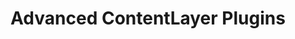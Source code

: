 ---
isPublished: false
title: Advanced ContentLayer Plugins
description: Learn about the content layer plugins and how to use them.
# tags: nextjs14,authjs v5,next-auth,Authentication
---
